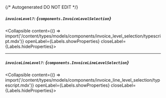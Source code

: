 {/* Autogenerated DO NOT EDIT  */}

##### `invoiceLevel?`: *{`components.InvoiceLevelSelection`}*
<Collapsible content={() => import('/content/types/models/components/invoice_level_selection/typescript.mdx')} openLabel={Labels.showProperties} closeLabel={Labels.hideProperties}>
</Collapsible>

---
##### `invoiceLineLevel?`: *{`components.InvoiceLineLevelSelection`}*
<Collapsible content={() => import('/content/types/models/components/invoice_line_level_selection/typescript.mdx')} openLabel={Labels.showProperties} closeLabel={Labels.hideProperties}>
</Collapsible>


